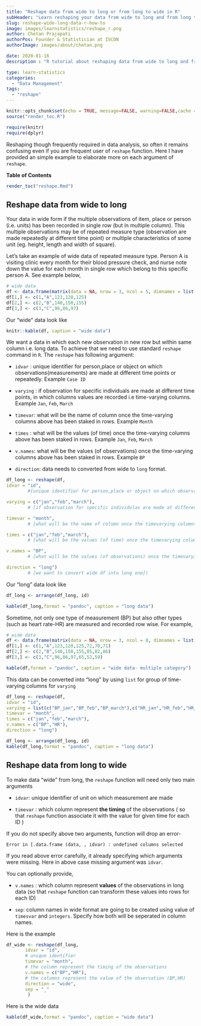 ```yaml
---
title: "Reshape data from wide to long or from long to wide in R"
subHeader: "Learn reshaping your data from wide to long and from long to wide format using base r reshape function. Learn how to transform dataframe, matrix or array using example of longitudinal or panel data"
slug: reshape-wide-long-data-r-how-to
image: images/learnstatistics/reshape_r.png
author: Chetan Prajapati
authorPos: Founder & Statistician at ISCON
authorImage: images/about/chetan.png

date: 2020-01-16
description : "R tutorial about reshaping data from wide to long and from long to wide format using base r reshape function. Learn to transform dataframe, matrix or array using example of longitudinal or panel data. Observations recorded in multiple columns but in single row for unique id (wide data) or each new observations are new rows but in single column (long data)"

type: learn-statistics
categories: 
  - "Data Management"
tags:
  - "reshape"
---
```



```r
knitr::opts_chunk$set(echo = TRUE, message=FALSE, warning=FALSE,cache = TRUE, autodep = TRUE)
source("render_toc.R")
```


```r
require(knitr)
require(dplyr)
```


Reshaping though frequently required in data analysis, so often it remains confusing even if you are frequent user of `reshape` function. Here I have provided an simple example to elaborate more on each argument of `reshape`. 

<strong>Table of Contents </strong>

```r
render_toc("reshape.Rmd")
```


## Reshape data from wide to long


Your data in wide form if the multiple observations of item, place or person (i.e. units) has been recorded in single row (but in multiple column). This multiple observations may be of repeated measure type (observation are made repeatedly at different time point) or multiple characteristics of some unit (eg. height, length and width of square). 

Let's take an example of wide data of repeated measure type. Person A is visiting clinic every month for their blood pressure check, and nurse note down the value for each month in single row which belong to this specific person A. See example below,


```r
# wide data
df <- data.frame(matrix(data = NA, nrow = 3, ncol = 5, dimnames = list(NULL, paste0(c("id","name","jan","feb","march")))))
df[1,] <- c(1,"A",123,120,125)
df[2,] <- c(2,"B",140,150,155)
df[3,] <- c(3,"C",96,86,97)
```
 
Our "wide" data look like

```r
knitr::kable(df, caption = "wide data")
```

We want a data in which each new observation in new row but within same column i.e. long data. To achieve that we need to use standard `reshape` command in `R`. The `reshape` has following argument:

+ `idvar` : unique identifier for person,place or object on which observations(measurements) are made at different time points or repeatedly. Example `Case ID`

+ `varying` :  if observation for specific individuals are made at different time points, in which columns values are recorded i.e time-varying columns. Example `Jan`, `Feb`, `March`

+ `timevar`: what will be the name of column once the time-varying columns above has been staked in rows. Example `Month` 

+ `times` : what will be the values (of time) once the time-varying columns above has been staked in rows. Example  `Jan`, `Feb`, `March`

+ `v.names`: what will be the values (of observations) once the time-varying columns above has been staked in rows. Example `BP`

+ `direction`: data needs to converted from wide to `long` format.


```r
df_long <- reshape(df,
idvar = "id",  
        #[unique identifier for person,place or object on which observations(measurments) are made at different time points or repeatedly]

varying = c("jan","feb","march"),  
        # [if observation for specific individulas are made at different time points, in which columns values are recorded i.e time-varying columns ]

timevar = "month", 
        # [what will be the name of column once the timevarying columns above has been staked in rows]

times = c("jan","feb","march"),
        # [what will be the values (of time) once the timevarying columns above has been staked in rows]

v.names = "BP", 
        # [what will be the values (of observations) once the timevarying columns above has been staked in rows]

direction = "long")   
        # [we want to convert wide df into long one])
```

Our "long" data look like

```r
df_long <- arrange(df_long, id)

kable(df_long,format = "pandoc", caption = "long data")
```

Sometime, not only one type of measurement (BP) but also other types (such as heart rate-HR) are measured and recorded row wise. For example,

```r
# wide data
df <- data.frame(matrix(data = NA, nrow = 3, ncol = 8, dimnames = list(NULL, paste0(c("id","name","BP_jan","BP_feb","BP_march","HR_jan","HR_feb","HR_march")))))
df[1,] <- c(1,"A",123,120,125,72,70,71)
df[2,] <- c(2,"B",140,150,155,85,82,86)
df[3,] <- c(3,"C",96,86,97,65,52,59)
```

```r
kable(df,format = "pandoc", caption = "wide data- multiple category")
```

This data can be converted into "long" by using `list` for group of time-varying columns for `varying`


```r
df_long <- reshape(df,
idvar = "id",  
varying = list(c("BP_jan","BP_feb","BP_march"),c("HR_jan","HR_feb","HR_march") ),  
timevar = "month", 
times = c("jan","feb","march"),
v.names = c("BP","HR"), 
direction = "long")   
```

```r
df_long <- arrange(df_long, id)
kable(df_long,format = "pandoc", caption = "long data")
```


## Reshape data from long to wide

To make data "wide" from long, the `reshape` function will need only two main arguments

+ `idvar`: unique identifier of unit on which measurement are made

+ `timevar` : which column represent **the timing** of the observations ( so that `reshape` function associate it with the value for given time for each ID )

If you do not specify above two arguments, function will drop an error-  

`Error in [.data.frame (data, , idvar) : undefined columns selected`

If you read above error carefully, it already specifying  which arguments were missing. Here in above case missing argument was `idvar`.


You can optionally provide,  

+ `v.names` : which column represent **values** of the observations in long data (so that `reshape` function can transform these values into rows for each ID)

+ `sep`: column names in wide format are going to be created using value of `timesvar` and `integers`. Specify how both will be seperated in column names.

Here is the example

```r
df_wide <- reshape(df_long,
       idvar = "id",
       # unique identifier
       timevar = "month",
       # the column represent the timing of the observations
       v.names = c("BP","HR"),
       # the columns represent the value of the observation (BP,HR)
       direction = "wide",
       sep = "_"
        )
```

Here is the wide data

```r
kable(df_wide,format = "pandoc", caption = "wide data")
```
